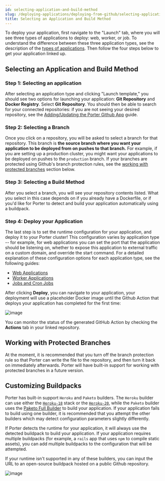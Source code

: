```yaml
---
id: selecting-application-and-build-method
slug: /deploying-applications/deploying-from-github/selecting-application-and-build-method
title: Selecting an Application and Build Method
---
```



To deploy your application, first navigate to the "Launch" tab, where you will see three types of applications to deploy: web, worker, or job. To understand the difference between these three application types, see the description of the [types of applications](../overview#types-of-applications). Then follow the four steps below to get your application linked up.

## Selecting an Application and Build Method

### Step 1: Selecting an application

After selecting an application type and clicking "Launch template," you should see two options for launching your application: **Git Repository** and **Docker Registry**. Select **Git Repository**. You should then be able to search for your connected repositories: if you are not seeing your desired repository, see the [Adding/Updating the Porter Github App](doc:adding-the-porter-github-app) guide.

### Step 2: Selecting a Branch

Once you click on a repository, you will be asked to select a branch for that repository. This branch is **the source branch where you want your application to be deployed from on pushes to that branch.** For example, if you are setting up a production cluster, you might want your applications to be deployed on pushes to the `production` branch. If your branches are protected using Github's branch protection rules, see the [working with protected branches](#working-with-protected-branches) section below.

### Step 3: Selecting a Build Method

After you select a branch, you will see your repository contents listed. What you select in this case depends on if you already have a Dockerfile, or if you'd like for Porter to detect and build your application automatically using a buildpack.


<Tabs>
  <TabItem value="dockerfile" label="Dockerfile" default>
    <DockerfileSection />
  </TabItem>
  <TabItem value="buildpack" label="Buildpack">
    <BuildpackSection />
  </TabItem>
</Tabs>

### Step 4: Deploy your Application

The last step is to set the runtime configuration for your application, and deploy it to your Porter cluster! This configuration varies by application type -- for example, for web applications you can set the port that the application should be listening on, whether to expose this application to external traffic on a custom domain, and override the start command. For a detailed explanation of these configuration options for each application type, see the following guides:

- [Web Applications](../runtime-configuration-options/web-applications)
- [Worker Applications](../runtime-configuration-options/worker-applications)
- [Jobs and Cron Jobs](../../running-jobs/overview)

After clicking **Deploy**, you can navigate to your application, your deployment will use a placeholder Docker image until the Github Action that deploys your application has completed for the first time:

![image](https://imagedelivery.net/l4LYM_vOYKe7O1NCT_Nc_g/4fba0ab7-bb80-4b82-452f-818909a79d00/large)

You can monitor the status of the generated GitHub Action by checking the **Actions** tab in your linked repository.

## Working with Protected Branches

At the moment, it is recommended that you turn off the branch protection rule so that Porter can write the file to the repository, and then turn it back on immediately afterwards. Porter will have built-in support for working with protected branches in a future version.

## Customizing Buildpacks

Porter has built-in support `Heroku` and `Paketo` builders. The `Heroku` builder can use either the [`Heroku-18`](https://devcenter.heroku.com/articles/heroku-18-stack) stack or the [`Heroku-20`](https://devcenter.heroku.com/articles/heroku-20-stack), while the `Paketo` builder uses the [Paketo Full Builder](https://paketo.io/docs/concepts/builders/#full) to build your application. If your application fails to build using one builder, it is recommended that you attempt the other builders which may detect configuration parameters slightly differently.

If Porter detects the runtime for your application, it will always use the detected buildpack to build your application. If your application requires multiple buildpacks (for example, a `rails` app that uses `npm` to compile static assets), you can add multiple buildpacks to the configuration that will be attempted.

If your runtime isn't supported in any of these builders, you can input the URL to an open-source buildpack hosted on a public Github repository.

![image](https://imagedelivery.net/l4LYM_vOYKe7O1NCT_Nc_g/5435c6ce-4dd1-4c41-3b07-931373df7a00/large)
